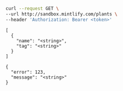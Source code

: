 ```bash expandable
curl --request GET \   
--url http://sandbox.mintlify.com/plants \   
--header 'Authorization: Bearer <token>'
```

<CodeGroup>

```200
[
  {
    "name": "<string>",
    "tag": "<string>"
  }
]
```


```400
{
  "error": 123,
  "message": "<string>"
}
```

</CodeGroup>